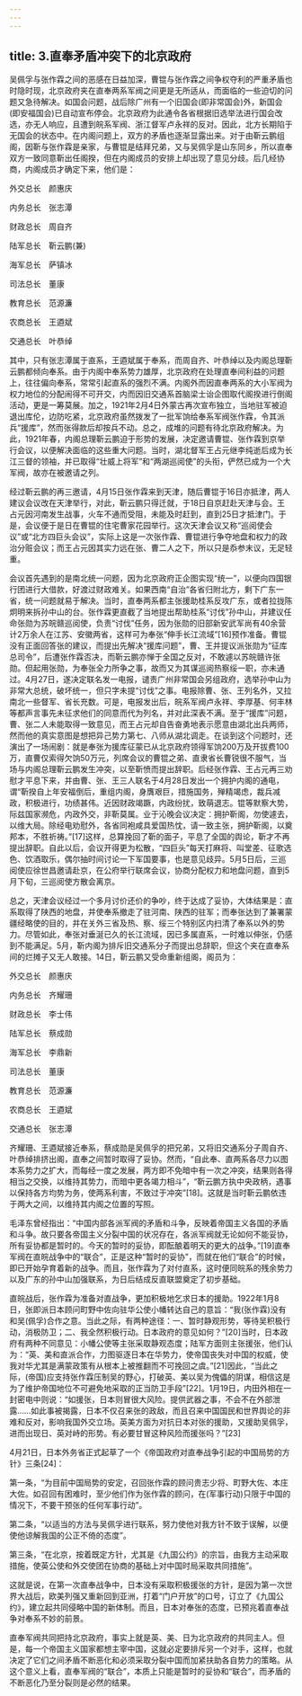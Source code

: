 ```yaml
---
---
---
```

title: 3.直奉矛盾冲突下的北京政府
---




吴佩孚与张作霖之间的恶感在日益加深，曹锟与张作霖之间争权夺利的严重矛盾也时隐时现，北京政府夹在直奉两系军阀之间更是无所适从，而面临的一些迫切的问题又急待解决。如国会问题，战后除广州有一个旧国会(即非常国会)外，新国会(即安福国会)已自动宣布停会。北京政府为此通令各省根据旧选举法进行国会改选，亦无人响应，且遭到皖系军阀、浙江督军卢永祥的反对。因此，北方长期陷于无国会的状态中。在内阁问题上，双方的矛盾也逐渐显露出来。对于由靳云鹏组阁，因靳与张作霖是亲家，与曹锟是结拜兄弟，又与吴佩孚是山东同乡，所以直奉双方一致同意靳出任阁揆，但在内阁成员的安排上却出现了意见分歧。后几经协商，内阁成员才确定下来，他们是：

外交总长　颜惠庆

内务总长　张志潭

财政总长　周自齐

陆军总长　靳云鹏(兼)

海军总长　萨镇冰

司法总长　董康

教育总长　范源濂

农商总长　王逎斌

交通总长　叶恭绰

其中，只有张志潭属于直系，王逎斌属于奉系，而周自齐、叶恭绰以及内阁总理靳云鹏都倾向奉系。由于内阁中奉系势力雄厚，北京政府在处理直奉间利益的问题上，往往偏向奉系，常常引起直系的强烈不满。内阁外而因直奉两系的大小军阀为权力地位的分配闹得不可开交，内而因旧交通系首脑梁士诒企图取代阁揆进行倒阁活动，更是一筹莫展。加之，1921年2月4日外蒙古再次宣布独立，当地驻军被迫退出库伦，边防吃紧，北京政府虽然拨发了一批军饷给奉系军阀张作霖，令其派兵“援库”，然而张得款后却按兵不动。总之，成堆的问题有待北京政府解决。为此，1921年春，内阁总理靳云鹏迫于形势的发展，决定邀请曹锟、张作霖到京举行会议，以便解决面临的这些重大问题。当时，湖北督军王占元继李纯逝后成为长江三督的领袖，并已取得“壮威上将军”和“两湖巡阅使”的头衔，俨然已成为一个大军阀，故亦在被邀请之列。

经过靳云鹏的再三邀请，4月15日张作霖来到天津，随后曹锟于16日亦抵津，两人建议会议改在天津举行，对此，靳云鹏只得迁就，于18日自京赶赴天津与会。王占元因河南发生战事，火车不通而受阻，未能及时赶到，直到25日才抵津门。于是，会议便于是日在曹锟的住宅曹家花园举行。这次天津会议又称“巡阅使会议”或“北方四巨头会议”，实际上这是一次张作霖、曹锟进行争夺地盘和权力的政治分赃会议；而王占元因其实力远在张、曹二人之下，所以只是忝参末议，无足轻重。

会议首先遇到的是南北统一问题，因为北京政府正企图实现“统一”，以便向四国银行团进行大借款，好渡过财政难关。如果西南“自治”各省归附北方，剩下广东一省，统一问题就易于解决。当时，直奉两系都主张援助桂系反攻广东，或者拉拢陈炯明来拆孙中山的台。张作霖更直截了当地提出帮助桂系“讨伐”孙中山，并建议任命张勋为苏皖赣巡阅使，负责“讨伐”任务，因为张勋的旧部新安武军尚有40余营计2万余人在江苏、安徽两省，这样可为奉张“伸手长江流域”[16]预作准备。曹锟没有正面回答张的建议，而提出先解决“援库问题”，曹、王并提议派张勋为“征库总司令”，后遭张作霖否决，而靳云鹏亦惮于全国之反对，不敢遽以苏皖赣许张勋。但起用张勋，为奉张全力所争之事，故而又为其谋巡阅热察绥一职，亦未通过。4月27日，遂决定联名发一电报，谴责广州非常国会另组政府，选举孙中山为非常大总统，破坏统一，但只字未提“讨伐”之事。电报除曹、张、王列名外，又拉南北一些督军、省长充数。可是，电报发出后，皖系军阀卢永祥、李厚基、何丰林等都声言事先未征求他们的同意而代为列名，并对此深表不满。至于“援库”问题，曹、张二人未能取得一致意见，而王占元却自告奋勇地表示愿意由湖北出兵两师，然而他的真实意图是想把异己势力第七、八师从湖北调走。在谈到这个问题时，还演出了一场闹剧：就是奉张为援库征蒙已从北京政府领得军饷200万及开拔费100万，直曹仅索得欠饷50万元，列席会议的曹锟之弟、直隶省长曹锐很不服气，当场与内阁总理靳云鹏发生冲突，以至靳愤而提出辞职。后经张作霖、王占元再三劝慰才平息下来，并由曹、张、王三人联名于4月28日发出一个拥护内阁的通电，谓“靳揆自上年安福倒后，重组内阁，身膺艰巨，措施国务，殚精竭虑，裁兵减政，积极进行，功绩甚伟。近因财政竭蹶，内政纷扰，致萌退志。锟等默察大势，际兹国家濒危，内政外交，非靳莫属。业于沁晚会议决定：拥护靳阁，勿使遽去，以维大局。除经电劝慰外，各省同袍咸具爱国热忱，请一致主张，拥护靳阁，以奠邦本，不胜祈祷。”[17]这样，总算挽回了靳的面子，平息了全国的舆论，靳才不再提出辞职。自此以后，会议开得更为松散，“四巨头”每天打麻将、叫堂差、征歌选色、饮酒取乐，偶尔抽时间讨论一下军国要事，也是意见歧异。5月5日后，三巡阅使应徐世昌邀请赴京，在公府举行联席会议，协商分配权力和地盘问题，直到5月下旬，三巡阅使方散会离京。

总之，天津会议经过一个多月讨价还价的争吵，终于达成了妥协，大体结果是：直系取得了陕西的地盘，并使奉系撤走了驻河南、陕西的驻军；而奉张达到了兼署蒙疆经略使的目的，并在关外三省及热、察、绥三个特别区内扫清了奉系以外的势力。尽管如此，奉张对垂涎已久的长江流域，因已多属直系，一时难以伸张，仍感到不能满足。5月，靳内阁为排斥旧交通系分子而提出总辞职，但这个夹在直奉系间的烂摊子又无人敢接。14日，靳云鹏又受命重新组阁，阁员为：

外交总长　颜惠庆

内务总长　齐耀珊

财政总长　李士伟

陆军总长　蔡成勋

海军总长　李鼎新

司法总长　董康

教育总长　范源濂

农商总长　王逎斌

交通总长　张志潭

齐耀珊、王逎斌接近奉系，蔡成勋是吴佩孚的把兄弟，又将旧交通系分子周自齐、叶恭绰排挤出阁，直奉之间暂时取得了妥协。然而，“自此奉、直两系各尽力以图本系势力之扩大，而每经一度之发展，两方即不免暗中有一次之冲突，结果则各得相当之交换，以维持其势力，而暗中更各竭力相斗”，“靳云鹏方执中央政柄，遇事以保持各方均势为务，使两系利害，不致过于冲突”[18]。这就是当时靳云鹏依违于两大之间，以维持其内阁之位置的写照。

毛泽东曾经指出：“中国内部各派军阀的矛盾和斗争，反映着帝国主义各国的矛盾和斗争。故只要各帝国主义分裂中国的状况存在，各派军阀就无论如何不能妥协，所有妥协都是暂时的。今天的暂时的妥协，即酝酿着明天的更大的战争。”[19]直奉军阀在直皖战争中的“联合”，正是这种“暂时的妥协”，而就在他们“联合”的时候，即已开始孕育着新的战争。而且，张作霖为了对付直系，这时便同皖系的残余势力以及广东的孙中山加强联系，为日后结成反直联盟奠定了初步基础。

直皖战后，张作霖为准备对直战争，更加积极地乞求日本的援助。1922年1月8日，张即派日本顾问町野中佐向驻华公使小幡转达自己的意旨：“我(张作霖)没有和吴(佩孚)合作之意。当此之际，有两种途径：一、暂时静观形势，等待吴积极行动，消极防卫；二、我全然积极行动。日本政府的意见如何？”[20]当时，日本政府有两种不同意见：小幡公使等主张采取静观态度；陆军方面则主张援张，他们认为：“英、美和直派合作，力图驱逐日本在华势力，使帝国丧失对中国的权威，使我对华尤其是满蒙政策有从根本上被推翻而不可挽回之虞。”[21]因此，“当此之际，(帝国)应支持张作霖压制吴的野心，打破英、美以吴为傀儡的阴谋，相信这是为了维护帝国地位不可避免地采取的正当防卫手段”[22]。1月19日，内田外相在一封密电中则说：“如援张，日本则冒很大风险。提供武器之事，不会不在外部泄露……如此事被揭露，日本不仅召来张的政敌，而且召来中国国民和世界舆论的非难和反对，影响我国外交立场。英美方面为对抗日本对张的援助，又援助吴佩孚，进而出现日、英对峙的形势。有必要甘冒这种风险而援张吗？”[23]

4月21日，日本外务省正式起草了一个《帝国政府对直奉战争引起的中国局势的方针》三条[24]：

第一条，“为目前中国局势的安定，召回张作霖的顾问贵志少将、町野大佐、本庄大佐。如召回有困难时，至少他们作为张作霖的顾问，在(军事行动)只限于中国的情况下，不要干预张的任何军事行动”。

第二条，“以适当的方法与吴佩孚进行联系，努力使他对我方针不致于误解，以便使他谅解我国的公正不倚的态度”。

第三条，“在北京，按着既定方针，尤其是《九国公约》的宗旨，由我方主动采取措施，使英公使和外交使团在协商的基础上对中国时局采取共同措施”。

这就是说，在第一次直奉战争中，日本没有采取积极援张的方针，是因为第一次世界大战后，欧美列强又重新回到亚洲，打着“门户开放”的口号，订立了《九国公约》，建立起共同侵略中国的新体制。而且，日本对奉张的态度，已预兆着直奉战争对奉系不妙的前景。

直奉军阀共同把持北京政府，事实上就是英、美、日为北京政府的共同主人。但是，每一个帝国主义国家都想主宰中国，这就必定要排斥另一个对手，这样，也就决定了它们之间矛盾不断恶化和必须采取分裂中国而加紧扶助各自势力的策略。从这个意义上看，直奉军阀的“联合”，本质上只能是暂时的妥协和“联合”，而矛盾的不断恶化乃至分裂则是必然的结果。